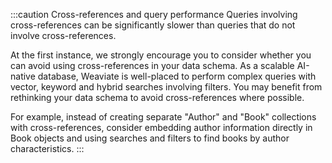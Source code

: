 :::caution Cross-references and query performance
Queries involving cross-references can be significantly slower than queries that do not involve cross-references.

At the first instance, we strongly encourage you to consider whether you can avoid using cross-references in your data schema. As a scalable AI-native database, Weaviate is well-placed to perform complex queries with vector, keyword and hybrid searches involving filters. You may benefit from rethinking your data schema to avoid cross-references where possible.

For example, instead of creating separate "Author" and "Book" collections with cross-references, consider embedding author information directly in Book objects and using searches and filters to find books by author characteristics.
:::
